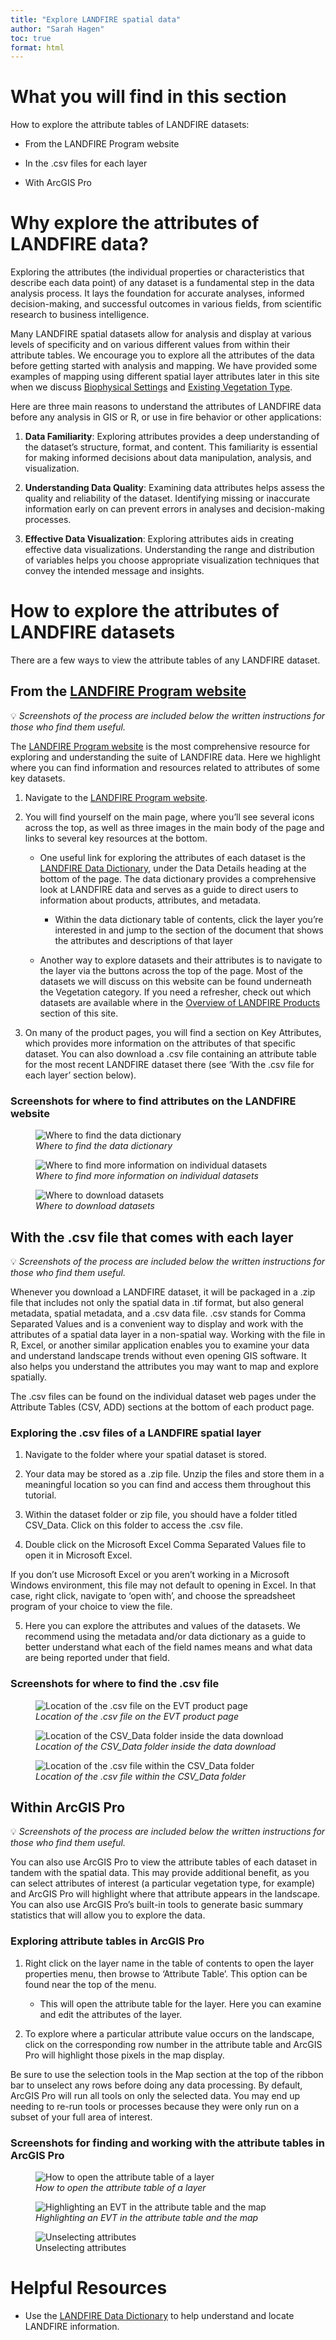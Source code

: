 ---
title: "Explore LANDFIRE spatial data"
author: "Sarah Hagen"
toc: true
format: html
---

# What you will find in this section

How to explore the attribute tables of LANDFIRE datasets:

-   From the LANDFIRE Program website

-   In the .csv files for each layer

-   With ArcGIS Pro

# Why explore the attributes of LANDFIRE data?

Exploring the attributes (the individual properties or characteristics that describe each data point) of any dataset is a fundamental step in the data analysis process. It lays the foundation for accurate analyses, informed decision-making, and successful outcomes in various fields, from scientific research to business intelligence.

::: callout-tip
Many LANDFIRE spatial datasets allow for analysis and display at various levels of specificity and on various different values from within their attribute tables. We encourage you to explore all the attributes of the data before getting started with analysis and mapping. We have provided some examples of mapping using different spatial layer attributes later in this site when we discuss [Biophysical Settings](LANDFIRE_Datasets/1_Vegetation/Biophysical_Settings/2-bps_spatial.qmd) and [Existing Vegetation Type](LANDFIRE_Datasets/1_Vegetation/Existing_Vegetation/1-existing-vegetation-type.qmd).
:::

Here are three main reasons to understand the attributes of LANDFIRE data before any analysis in GIS or R, or use in fire behavior or other applications:

1.  **Data Familiarity**: Exploring attributes provides a deep understanding of the dataset’s structure, format, and content. This familiarity is essential for making informed decisions about data manipulation, analysis, and visualization.

2.  **Understanding Data Quality**: Examining data attributes helps assess the quality and reliability of the dataset. Identifying missing or inaccurate information early on can prevent errors in analyses and decision-making processes.

3.  **Effective Data Visualization**: Exploring attributes aids in creating effective data visualizations. Understanding the range and distribution of variables helps you choose appropriate visualization techniques that convey the intended message and insights.



# How to explore the attributes of LANDFIRE datasets

There are a few ways to view the attribute tables of any LANDFIRE dataset.

## From the [LANDFIRE Program website](https://www.landfire.gov/)

💡 *Screenshots of the process are included below the written instructions for those who find them useful.*

The [LANDFIRE Program website](https://www.landfire.gov/) is the most comprehensive resource for exploring and understanding the suite of LANDFIRE data. Here we highlight where you can find information and resources related to attributes of some key datasets.

1.  Navigate to the [LANDFIRE Program website](https://www.landfire.gov/).

2.  You will find yourself on the main page, where you’ll see several icons across the top, as well as three images in the main body of the page and links to several key resources at the bottom.

    -   One useful link for exploring the attributes of each dataset is the [LANDFIRE Data Dictionary](https://landfire.gov/sites/default/files/documents/LF_Data_Dictionary.pdf), under the Data Details heading at the bottom of the page. The data dictionary provides a comprehensive look at LANDFIRE data and serves as a guide to direct users to information about products, attributes, and metadata.

        -   Within the data dictionary table of contents, click the layer you’re interested in and jump to the section of the document that shows the attributes and descriptions of that layer

    -   Another way to explore datasets and their attributes is to navigate to the layer via the buttons across the top of the page. Most of the datasets we will discuss on this website can be found underneath the Vegetation category. If you need a refresher, check out which datasets are available where in the [Overview of LANDFIRE Products](1_what-is-landfire.qmd) section of this site.

3.  On many of the product pages, you will find a section on Key Attributes, which provides more information on the attributes of that specific dataset. You can also download a .csv file containing an attribute table for the most recent LANDFIRE dataset there (see 'With the .csv file for each layer' section below).

### Screenshots for where to find attributes on the LANDFIRE website

![*Where to find the data dictionary*](images/1-data-dictionary.bmp){fig-alt="Arrows pointing to the LF Dictionary link at the bottom of the LANDFIRE Program website main page under the Data Details category in the site footer."}

![*Where to find more information on individual datasets*](images/2-data-lfgov.bmp){fig-alt="The LANDFIRE Program website showing the data buttons across the top of the page: Reference, Disturbance, Vegetation, Fuel, Historic Fire Regime, Topographic"}

![*Where to download datasets*](images/3-get-data.bmp){fig-alt="Three boxes titled About, Data, Resources. An arrow points to the Learn More button underneath the data heading."}

## With the .csv file that comes with each layer

💡 *Screenshots of the process are included below the written instructions for those who find them useful.*

Whenever you download a LANDFIRE dataset, it will be packaged in a .zip file that includes not only the spatial data in .tif format, but also general metadata, spatial metadata, and a .csv data file. .csv stands for Comma Separated Values and is a convenient way to display and work with the attributes of a spatial data layer in a non-spatial way. Working with the file in R, Excel, or another similar application enables you to examine your data and understand landscape trends without even opening GIS software. It also helps you understand the attributes you may want to map and explore spatially.

The .csv files can be found on the individual dataset web pages under the Attribute Tables (CSV, ADD) sections at the bottom of each product page.

### Exploring the .csv files of a LANDFIRE spatial layer

1.  Navigate to the folder where your spatial dataset is stored.

2.  Your data may be stored as a .zip file. Unzip the files and store them in a meaningful location so you can find and access them throughout this tutorial.

3.  Within the dataset folder or zip file, you should have a folder titled CSV_Data. Click on this folder to access the .csv file.

4.  Double click on the Microsoft Excel Comma Separated Values file to open it in Microsoft Excel.

::: callout-note
If you don’t use Microsoft Excel or you aren’t working in a Microsoft Windows environment, this file may not default to opening in Excel. In that case, right click, navigate to ‘open with’, and choose the spreadsheet program of your choice to view the file.
:::

5.  Here you can explore the attributes and values of the datasets. We recommend using the metadata and/or data dictionary as a guide to better understand what each of the field names means and what data are being reported under that field.

### Screenshots for where to find the .csv file

![*Location of the .csv file on the EVT product page*](images/6-csv-location.bmp){fig-alt="The LANDFIRE Program website data page with an arrow pointing to a link to Attribute Data Table (CSV) under the Existing Vegetation Type Resources heading."}

![*Location of the CSV_Data folder inside the data download*](images/4-csv-data-folder.bmp){fig-alt="A Windows explorer window showing folders inside a file structure. The CSV_Data folder at the top of the folders is highlighted."}

![*Location of the .csv file within the CSV_Data folder*](images/5-csv-file.bmp){fig-alt="Windows explorer file structure showing the LF20_EVT_200 Microsoft Excel Comma Separated Values file highlighted."}

## Within ArcGIS Pro

💡 *Screenshots of the process are included below the written instructions for those who find them useful.*

You can also use ArcGIS Pro to view the attribute tables of each dataset in tandem with the spatial data. This may provide additional benefit, as you can select attributes of interest (a particular vegetation type, for example) and ArcGIS Pro will highlight where that attribute appears in the landscape. You can also use ArcGIS Pro’s built-in tools to generate basic summary statistics that will allow you to explore the data.

### Exploring attribute tables in ArcGIS Pro

1.  Right click on the layer name in the table of contents to open the layer properties menu, then browse to ‘Attribute Table’. This option can be found near the top of the menu.

    -   This will open the attribute table for the layer. Here you can examine and edit the attributes of the layer.

2.  To explore where a particular attribute value occurs on the landscape, click on the corresponding row number in the attribute table and ArcGIS Pro will highlight those pixels in the map display.

::: callout-warning
Be sure to use the selection tools in the Map section at the top of the ribbon bar to unselect any rows before doing any data processing. By default, ArcGIS Pro will run all tools on only the selected data. You may end up needing to re-run tools or processes because they were only run on a subset of your full area of interest.
:::

### Screenshots for finding and working with the attribute tables in ArcGIS Pro

![*How to open the attribute table of a layer*](images/7-open-attribute-table.bmp){fig-alt="An ArcGIS Pro window showing a layer highlighted in the Table of Contents and the right clicked expansion window open with the Attribute Table selection highlighted."}

![*Highlighting an EVT in the attribute table and the map*](images/8-select-attribute.bmp){fig-alt="An ArcGIS Pro window with the attribute table open in the bottom half and a map window open in the top half. A row is highlighted in the attribute table with the corresponding pixels highlighted in the map. An arrow is pointing to the row number, showing where to click to highlight the row in the table."}

![Unselecting attributes](images/9-clear-attributes.bmp){fig-alt="An ArcGIS Pro window showing the Clear button highlighted in the ribbon bar at the top of the map window under the Selection heading."}

# Helpful Resources

-   Use the [LANDFIRE Data Dictionary](https://www.landfire.gov/sites/default/files/documents/LF_Data_Dictionary.pdf) to help understand and locate LANDFIRE information.
